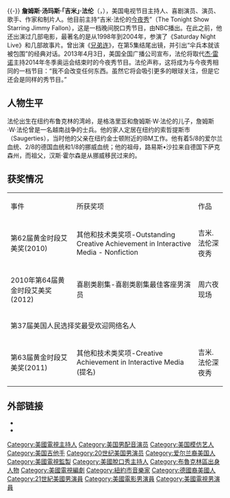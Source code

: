 {{multiple issues|
{{blpunsourced|time=2014-12-15T02:05:43+00:00}}
{{expand|time=2014-12-15T02:05:43+00:00}}
}}{{-}}
{{NoteTA
|T=zh-cn:吉米·法伦;zh-tw:吉米·法倫;zh-hk:占美·法隆;
|1=zh-cn:吉米·法伦;zh-tw:吉米·法倫;zh-hk:占美·法隆;
|2=zh-cn:詹姆斯·汤玛斯·「吉米」·法伦;zh-tw:詹姆斯·湯瑪斯·「吉米」·法倫;zh-hk:詹姆斯·湯瑪士·「占美」·法隆;
}}
{{Infobox comedian
| image        = Jimmy Fallon, Montclair Film Festival, 2013.jpg
| name         = 吉米·法伦
| caption      = 法倫在2013年
| birth_date   = {{Birth date and age|mf=yes|1974|9|19}}
| birth_place  = {{USA}}[[紐約州|紐約州]][[布魯克林|布魯克林]]
| nationality = {{USA}}

| medium       = [[脫口秀|脫口秀]]
| genre        = [[喜劇小品|喜劇小品]]，[[諷刺|諷刺]]
| active       = 1998–
| birth_name   = 詹姆斯·湯瑪斯·法伦
| spouse       = {{marriage|南希·於佛林|2007|}}
| children     = 2
| website      = 
}}
'''詹姆斯·汤玛斯·「吉米」·法伦'''（{{lang-en|James Thomas "Jimmy" Fallon}}，{{bd|1974年|9月19日||}}），美国电视节目主持人、喜剧演员、演员、歌手、作家和制片人。他目前主持“吉米·法伦的[[今夜秀|今夜秀]]”（The Tonight Show Starring Jimmy Fallon），这是一档晚间脱口秀节目，由NBC播出。在此之前，他还出演过几部电影，最著名的是从1998年到2004年，参演了《Saturday Night Live》和几部故事片。曾出演《[[兄弟连|兄弟连]]》，在第5集结尾出镜，并引出“伞兵本就该被包围”的经典对话。2013年4月3日，美国全国广播公司宣布，法伦将取代[[杰·雷诺|杰·雷诺]]主持2014年冬季奥运会结束时的今夜秀节目。法伦声称，这将成为与今夜秀相同的一档节目：“我不会改变任何东西。虽然它将会吸引更多的眼球关注，但是它还会是同样的秀节目。”

==人物生平==
法伦出生在纽约布鲁克林的湾岭，是格洛里亚和詹姆斯·W·法伦的儿子，詹姆斯·W·法伦曾是一名越南战争的士兵。他的家人定居在纽约的索哲提斯市（Saugerties），当时他的父亲在纽约金士顿附近的IBM工作。他有着5/8的爱尔兰血统、2/8的德国血统和1/8的挪威血统；他的祖母，路易斯•沙拉来自德国下萨克森州，而祖父，汉斯·霍尔森是从挪威移民过来的。

==获奖情况==
{{stack begin | align=center | clear=false | float=center}}
{| class="prettytable" border="1" cellpadding="2" cellspacing="0" width="100%"
|- style="background:snow; color:black" align=center
|事件
|所获奖项
|作品
|-----
|第62届黄金时段艾美奖(2010)　||其他和技术类奖项-Outstanding Creative Achievement in Interactive Media - Nonfiction ||吉米.法伦深夜秀
|--
|2010年第64届黄金时段艾美奖(2012)　||喜剧类剧集-喜剧类剧集最佳客座男演员||周六夜现场
|-----
|colspan="3"|第37届美国人民选择奖最受欢迎网络名人
|-----
|第63届黄金时段艾美奖(2011)　||其他和技术类奖项-Creative Achievement in Interactive Media (提名) ||吉米.法伦深夜秀
|}
{{stack end}}

== 外部链接 ==
* {{Twitter|jimmyfallon}}
* {{IMDb name|0266422}}

{{黃金時段艾美獎最佳喜劇類劇集男客串演員}}
{{Authority control}}
{{DEFAULTSORT:Fallon, Jimmy}}
[[Category:美國電視主持人|Category:美國電視主持人]]
[[Category:美国男配音演员|Category:美国男配音演员]]
[[Category:美国模仿艺人|Category:美国模仿艺人]]
[[Category:美国吉他手|Category:美国吉他手]]
[[Category:20世纪美国男演员|Category:20世纪美国男演员]]
[[Category:爱尔兰裔美国人|Category:爱尔兰裔美国人]]
[[Category:美國電視監製|Category:美國電視監製]]
[[Category:美國脫口秀主持人|Category:美國脫口秀主持人]]
[[Category:布魯克林區出身人物|Category:布魯克林區出身人物]]
[[Category:美國電視編劇|Category:美國電視編劇]]
[[Category:紐約市音樂家|Category:紐約市音樂家]]
[[Category:德國裔美國人|Category:德國裔美國人]]
[[Category:21世紀美國男演員|Category:21世紀美國男演員]]
[[Category:美國電影男演員|Category:美國電影男演員]]
[[Category:美國電視男演員|Category:美國電視男演員]]